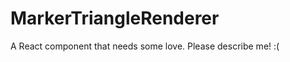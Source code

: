 
<Meta title="@flapjs/renderers/markers/MarkerTriangleRenderer"
    component={MarkerTriangleRenderer}/>

# MarkerTriangleRenderer

A React component that needs some love. Please describe me! :(

<Props of={MarkerTriangleRenderer}/>

